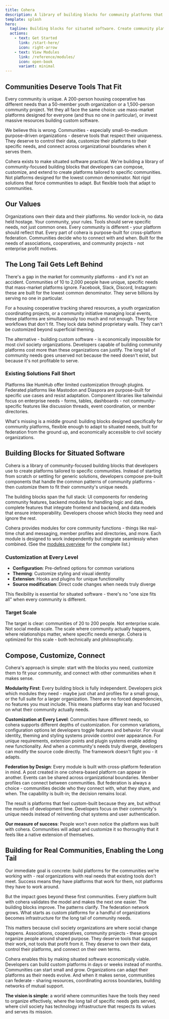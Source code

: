 ```yaml
---
title: Cohera
description: A library of building blocks for community platforms that respect your uniqueness.
template: splash
hero:
  tagline: Building blocks for situated software. Create community platforms tailored to your specific needs - not the lowest common denominator.
  actions:
    - text: Get Started
      link: /start-here/
      icon: right-arrow
    - text: View Modules
      link: /reference/modules/
      icon: open-book
      variant: minimal
---
```



## Communities Deserve Tools That Fit

Every community is unique. A 200-person housing cooperative has different needs than a 50-member youth organization or a 1,500-person community project. Yet they all face the same choice: use mass-market platforms designed for everyone (and thus no one in particular), or invest massive resources building custom software.

We believe this is wrong. Communities - especially small-to-medium purpose-driven organizations - deserve tools that respect their uniqueness. They deserve to control their data, customize their platforms to their specific needs, and connect across organizational boundaries when it serves them.

Cohera exists to make situated software practical. We're building a library of community-focused building blocks that developers can compose, customize, and extend to create platforms tailored to specific communities. Not platforms designed for the lowest common denominator. Not rigid solutions that force communities to adapt. But flexible tools that adapt to communities.

## Our Values

<CardGrid stagger>
  <Card title="Community Sovereignty" icon="star">
    Organizations own their data and their platforms. No vendor lock-in, no data
    held hostage. Your community, your rules.
  </Card>
  <Card title="Situated Over Generic" icon="puzzle">
    Tools should serve specific needs, not just common ones. Every community is
    different - your platform should reflect that.
  </Card>
  <Card title="Federation by Choice" icon="external">
    Every part of cohera is purpose-built for cross-platform federation.
    Communities decide who to connect with and when.
  </Card>
  <Card title="Designed for Civil Society" icon="heart">
    Built for the needs of associations, cooperatives, and community projects -
    not enterprise profit motives.
  </Card>
</CardGrid>

## The Long Tail Gets Left Behind

There's a gap in the market for community platforms - and it's not an accident. Communities of 10 to 2,000 people have unique, specific needs that mass-market platforms ignore. Facebook, Slack, Discord, Instagram: these are built for the lowest common denominator. They serve billions by serving no one in particular.

For a housing cooperative tracking shared resources, a youth organization coordinating projects, or a community initiative managing local events, these platforms are simultaneously too much and not enough. They force workflows that don't fit. They lock data behind proprietary walls. They can't be customized beyond superficial theming.

The alternative - building custom software - is economically impossible for most civil society organizations. Developers capable of building community platforms cost more than these organizations can justify. The long tail of community needs goes unserved not because the need doesn't exist, but because it's not profitable to serve.

### Existing Solutions Fall Short

Platforms like HumHub offer limited customization through plugins. Federated platforms like Mastodon and Diaspora are purpose-built for specific use cases and resist adaptation. Component libraries like tailwindui focus on enterprise needs - forms, tables, dashboards - not community-specific features like discussion threads, event coordination, or member directories.

What's missing is a middle ground: building blocks designed specifically for community platforms, flexible enough to adapt to situated needs, built for federation from the ground up, and economically accessible to civil society organizations.

## Building Blocks for Situated Software

Cohera is a library of community-focused building blocks that developers use to create platforms tailored to specific communities. Instead of starting from scratch or settling for generic solutions, developers compose pre-built components that handle the common patterns of community platforms - then customize them to fit their community's unique needs.

The building blocks span the full stack: UI components for rendering community features, backend modules for handling logic and data, complete features that integrate frontend and backend, and data models that ensure interoperability. Developers choose which blocks they need and ignore the rest.

Cohera provides modules for core community functions - things like real-time chat and messaging, member profiles and directories, and more. Each module is designed to work independently but integrate seamlessly when combined. (See the [modules overview](/reference/modules/) for the complete list.)

### Customization at Every Level

- **Configuration**: Pre-defined options for common variations
- **Theming**: Customize styling and visual identity
- **Extension**: Hooks and plugins for unique functionality
- **Source modification**: Direct code changes when needs truly diverge

This flexibility is essential for situated software - there's no "one size fits all" when every community is different.

### Target Scale

The target is clear: communities of 20 to 200 people. Not enterprise scale. Not social media scale. The scale where community actually happens, where relationships matter, where specific needs emerge. Cohera is optimized for this scale - both technically and philosophically.

## Compose, Customize, Connect

Cohera's approach is simple: start with the blocks you need, customize them to fit your community, and connect with other communities when it makes sense.

**Modularity First**: Every building block is fully independent. Developers pick which modules they need - maybe just chat and profiles for a small group, or the full suite for a larger organization. There are no forced dependencies, no features you must include. This means platforms stay lean and focused on what their community actually needs.

**Customization at Every Level**: Communities have different needs, so cohera supports different depths of customization. For common variations, configuration options let developers toggle features and behavior. For visual identity, theming and styling systems provide control over appearance. For unique requirements, extension points and plugin systems enable adding new functionality. And when a community's needs truly diverge, developers can modify the source code directly. The framework doesn't fight you - it adapts.

**Federation by Design**: Every module is built with cross-platform federation in mind. A post created in one cohera-based platform can appear in another. Events can be shared across organizational boundaries. Member profiles can connect between communities. But federation is always a choice - communities decide who they connect with, what they share, and when. The capability is built-in; the decision remains local.

The result is platforms that feel custom-built because they are, but without the months of development time. Developers focus on their community's unique needs instead of reinventing chat systems and user authentication.

**Our measure of success**: People won't even notice the platform was built with cohera. Communities will adapt and customize it so thoroughly that it feels like a native extension of themselves.

## Building for Real Communities, Enabling the Long Tail

Our immediate goal is concrete: build platforms for the communities we're working with - real organizations with real needs that existing tools don't meet. Success means they have platforms that work for them, not platforms they have to work around.

But the impact goes beyond these first communities. Every platform built with cohera validates the model and makes the next one easier. The building blocks improve. The patterns clarify. The federation network grows. What starts as custom platforms for a handful of organizations becomes infrastructure for the long tail of community needs.

This matters because civil society organizations are where social change happens. Associations, cooperatives, community projects - these groups organize people around shared purpose. They deserve tools that support their work, not tools that profit from it. They deserve to own their data, control their platforms, and connect on their own terms.

Cohera enables this by making situated software economically viable. Developers can build custom platforms in days or weeks instead of months. Communities can start small and grow. Organizations can adapt their platforms as their needs evolve. And when it makes sense, communities can federate - sharing resources, coordinating across boundaries, building networks of mutual support.

**The vision is simple**: a world where communities have the tools they need to organize effectively, where the long tail of specific needs gets served, where civil society has technology infrastructure that respects its values and serves its mission.
